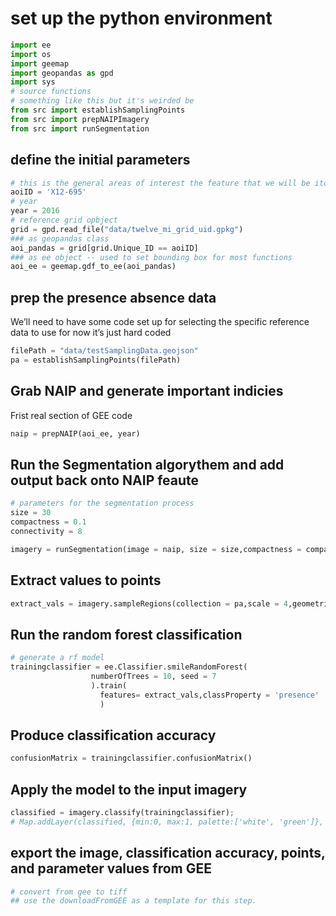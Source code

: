 

# set up the python environment 

```python
import ee
import os
import geemap 
import geopandas as gpd
import sys
# source functions 
# something like this but it's weirded be
from src import establishSamplingPoints
from src import prepNAIPImagery
from src import runSegmentation

```

## define the initial parameters 

```python
# this is the general areas of interest the feature that we will be itoreting over
aoiID = 'X12-695'
# year 
year = 2016
# reference grid opbject
grid = gpd.read_file("data/twelve_mi_grid_uid.gpkg")
### as geopandas class 
aoi_pandas = grid[grid.Unique_ID == aoiID]
### as ee object -- used to set bounding box for most functions 
aoi_ee = geemap.gdf_to_ee(aoi_pandas)
```


## prep the presence absence data 
We'll need to have some code set up for selecting the specific reference data to use for now it's just hard coded
```python
filePath = "data/testSamplingData.geojson"
pa = establishSamplingPoints(filePath)
```

## Grab NAIP and generate important indicies 
Frist real section of GEE code 
```python
naip = prepNAIP(aoi_ee, year)
```


## Run the Segmentation algorythem and add output back onto NAIP feaute 
```python
# parameters for the segmentation process
size = 30 
compactness = 0.1
connectivity = 8 

imagery = runSegmentation(image = naip, size = size,compactness = compactness,connectivity=connectivity)
```


## Extract values to points 
```python
extract_vals = imagery.sampleRegions(collection = pa,scale = 4,geometries = False)
```



## Run the random forest classification 
```python
# generate a rf model 
trainingclassifier = ee.Classifier.smileRandomForest(
                  numberOfTrees = 10, seed = 7
                  ).train( 
                    features= extract_vals,classProperty = 'presence'
                    )
```

## Produce classification accuracy 

```python
confusionMatrix = trainingclassifier.confusionMatrix()
```

## Apply the model to the input imagery 
```python
classified = imagery.classify(trainingclassifier);
# Map.addLayer(classified, {min:0, max:1, palette:['white', 'green']}, 'classified', true, 0.6)

```


## export the image, classification accuracy, points, and parameter values from GEE 
```python
# convert from gee to tiff 
## use the downloadFromGEE as a template for this step. 
```



